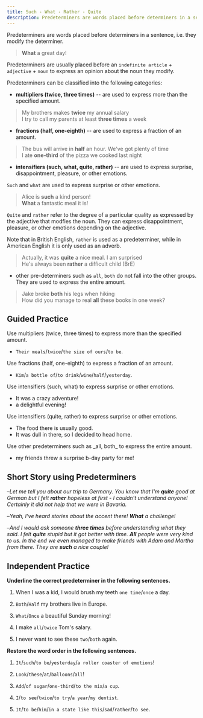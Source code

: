 ```yaml
---
title: Such - What - Rather - Quite
description: Predeterminers are words placed before determiners in a sentence, i.e. they modify the determiner.
---
```


Predeterminers are words placed before determiners in a sentence, i.e. they modify the determiner.

> **What** a great day!

Predeterminers are usually placed before an `indefinite article` + `adjective` + `noun` to express an opinion about the noun they modify.

Predeterminers can be classified into the following categories:

- **multipliers (twice, three times)** -- are used to express more than the specified amount.

> My brothers makes **twice** my annual salary  
> I try to call my parents at least **three times** a week

- **fractions (half, one-eighth)** -- are used to express a fraction of an amount.

> The bus will arrive in **half** an hour. We've got plenty of time  
> I ate **one-third** of the pizza we cooked last night

- **intensifiers (such, what, quite, rather)** -- are used to express surprise, disappointment, pleasure, or other emotions.

`Such` and `what` are used to express surprise or other emotions.

> Alice is **such** a kind person!  
> **What** a fantastic meal it is!

`Quite` and `rather` refer to the degree of a particular quality as expressed by the adjective that modfies the noun. They can express disappointment, pleasure, or other emotions depending on the adjective.

Note that in British English, `rather` is used as a predeterminer, while in American English it is only used as an adverb.

> Actually, it was **quite** a nice meal. I am surprised  
> He's always been **rather** a difficult child (BrE)

- other pre-determiners such as `all`, `both` do not fall into the other groups. They are used to express the entire amount.

> Jake broke **both** his legs when hiking  
> How did you manage to real **all** these books in one week?

## Guided Practice

<Callout type="success">
  Use multipliers (twice, three times) to express more than the specified amount.
</Callout>

- `Their meals`/`twice`/`the size of ours`/`to be`. <Tooltip content="Their meals are twice the size of ours" />

<Callout type="success">Use fractions (half, one-eighth) to express a fraction of an amount.</Callout>

- `Kim`/`a bottle of`/`to drink`/`wine`/`half`/`yesterday`. <Tooltip content="Kim drank half a bottle of wine yesterday" />

<Callout type="success">Use intensifiers (such, what) to express surprise or other emotions.</Callout>

- It was <Blank /> a crazy adventure! <Tooltip content="such" />
- <Blank /> a delightful evening! <Tooltip content="What" />

<Callout type="success">Use intensifiers (quite, rather) to express surprise or other emotions.</Callout>

- The food there is usually <Blank /> good. <Tooltip content="quite" />
- It was <Blank /> dull in there, so I decided to head home. <Tooltip content="rather" />

<Callout type="success">
  Use other predeterminers such as _all, both_ to express the entire amount.
</Callout>

- <Blank /> my friends threw a surprise b-day party for me! <Tooltip content="All" />

## Short Story using Predeterminers

–_Let me tell you about our trip to Germany. You know that I'm **quite** good at German but I felt **rather** hopeless at first - I couldn't understand anyone! Certainly it did not help that we were in Bavaria._

–_Yeah, I've heard stories about the accent there! **What** a challenge!_

–_And I would ask someone **three times** before understanding what they said. I felt **quite** stupid but it got better with time. **All** people were very kind to us. In the end we even managed to make friends with Adam and Martha from there. They are **such** a nice couple!_

## Independent Practice

**Underline the correct predeterminer in the following sentences.**

1. When I was a kid, I would brush my teeth `one time`/`once` a day. <Tooltip content="once" />

2. `Both`/`Half` my brothers live in Europe. <Tooltip content="Both" />

3. `What`/`Once` a beautiful Sunday morning! <Tooltip content="What" />

4. I make `all`/`twice` Tom's salary. <Tooltip content="twice" />

5. I never want to see these `two`/`both` again. <Tooltip content="two" />

**Restore the word order in the following sentences.**

1. `It`/`such`/`to be`/`yesterday`/`a roller coaster of emotions`! <Tooltip content="It was such a roller coaster of emotions yesterday!" />

2. `Look`/`these`/`at`/`balloons`/`all`! <Tooltip content="Look at all these balloons" />

3. `Add`/`of sugar`/`one-third`/`to the mix`/`a cup`. <Tooltip content="Add one-third a cup of sugar to the mix" />

4. `I`/`to see`/`twice`/`to try`/`a year`/`my dentist`. <Tooltip content="I try to see my dentist twice a year" />

5. `It`/`to be`/`him`/`in a state like this`/`sad`/`rather`/`to see`. <Tooltip content="It is rather sad to see him in a state like this" />
